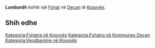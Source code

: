 {{Fshat në Kosovës
 | Emri                = Lumbardh
| sqi_N_name = Lumbardh
| sqi_N_FULL_NAME_RO = Lumbardh
| sqi_N_FULL_NAME_ND_RO = Lumbardh
| sqi_N_SORT_NAME_RG = LUMBARDH
| sqi_N_FULL_NAME_RG = Lumbardh
| sqi_N_FULL_NAME_ND_RG = Lumbardh
| sqi_V_name = Lumbardhë
| sqi_V_FULL_NAME_RO = Lumbardhë Ljumbardh Lumbardhi
| sqi_V_FULL_NAME_ND_RO = Lumbardhe Ljumbardh Lumbardhi
| sqi_V_SORT_NAME_RG = LUMBARDHE LJUMBARDH LUMBARDHI
| sqi_V_FULL_NAME_RG = Lumbardhë Ljumbardh Lumbardhi
| sqi_V_FULL_NAME_ND_RG = Lumbardhe Ljumbardh Lumbardhi
| srp_N_name = Ljumbarda
| srp_N_FULL_NAME_RO = Ljumbarda
| srp_N_FULL_NAME_ND_RO = Ljumbarda
| srp_N_SORT_NAME_RG = LJUMBARDA
| srp_N_FULL_NAME_RG = Ljumbarda
| srp_N_FULL_NAME_ND_RG = Ljumbarda
| srp_NS_name = Лумбарда
| srp_NS_FULL_NAME_RO = Лумбарда
| srp_NS_FULL_NAME_ND_RO = Лумбарда
| srp_NS_SORT_NAME_RG = ЛУМБАРДА
| srp_NS_FULL_NAME_RG = Лумбарда
| srp_NS_FULL_NAME_ND_RG = Лумбарда

 | Emri (Rasa dhanore) = 
 | Figura              = 
 | Shteti              = Kosovo
 | Komuna              = Deçan
 | Kodi postar         = 
 | Sipërfaqja          = 

 | Popullsia           = 

 | Regj. i popullsisë  = 
 | Dend. e popullsisë  = 
 | Faqja zyrtare       = 
 <!--- Koordinatat ----> 
 | Gjerësia            = 42.546667
 | Gjatësia            = 20.346667
 | Lartësia            = 
}}
'''Lumbardh''' është një [[Fshat]] në [[Deçan]] të [[Kosovës]].

<!-- == Gjeografia == -->
<!-- == Historia == -->
<!-- == Demografia == -->
== Shih edhe ==
{{Komuna Deçan}}
{{Kosovo-Administrata-Cung}}

[[Kategoria:Fshatra në Kosovës]]
[[Kategoria:Fshatra në Kommunes Deçan]]
[[Kategoria:Vendbanime në Kosovës]]